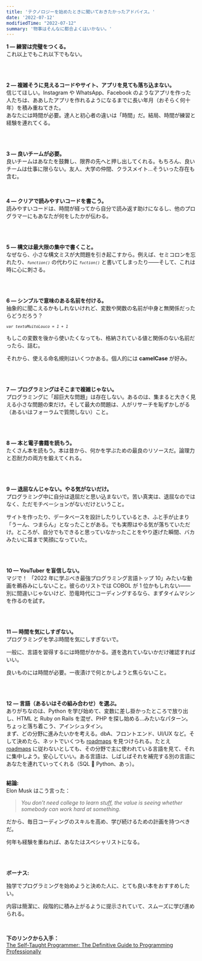 ```yaml
---
title: 'テクノロジーを始めたときに聞いておきたかったアドバイス。'
date: '2022-07-12'
modifiedTime: "2022-07-12"
summary: '物事はそんなに都合よくはいかない。'
---
```


**1 — 練習は完璧をつくる。**<br />
これ以上でもこれ以下でもない。

<br />
<br />

**2 — 複雑そうに見えるコードやサイト、アプリを見ても落ち込まない。**<br />
信じてほしい。Instagram や WhatsApp、Facebook のようなアプリを作った人たちは、ああしたアプリを作れるようになるまでに長い年月（おそらく何十年）を積み重ねてきた。<br />
あなたには時間が必要。達人と初心者の違いは「時間」だ。結局、時間が練習と経験を連れてくる。

<br />
<br />

**3 — 良いチームが必要。**<br />
良いチームはあなたを鼓舞し、限界の先へと押し出してくれる。もちろん、良いチームは仕事に限らない。友人、大学の仲間、クラスメイト…そういった存在も含む。

<br />

**4 — クリアで読みやすいコードを書こう。**<br />
読みやすいコードは、時間が経ってから自分で読み返す助けになるし、他のプログラマーにもあなたが何をしたかが伝わる。

<br />
<br />

**5 — 構文は最大限の集中で書くこと。**<br />
なぜなら、小さな構文ミスが大問題を引き起こすから。例えば、セミコロンを忘れたり、_<code>`function()`</code>_ の代わりに _<code>`fuction()`</code>_ と書いてしまったり——そして、これは時に心に刺さる。

<br />
<br />

**6 — シンプルで意味のある名前を付ける。**<br />
抽象的に聞こえるかもしれないけれど、変数や関数の名前が中身と無関係だったらどうだろう？

_<code>`var textoMuitoLouco = 1 + 1`</code>_

もしこの変数を後から使いたくなっても、格納されている値と関係のない名前だったら、詰む。

それから、使える命名規則はいくつかある。個人的には **camelCase** が好み。

<br />
<br />

**7 — プログラミングはそこまで複雑じゃない。**<br />
プログラミングに「超巨大な問題」は存在しない。あるのは、集まると大きく見える小さな問題の束だけ。そして最大の問題は、人がリサーチを恥ずかしがる（あるいはフォーラムで質問しない）こと。

<br />
<br />

**8 — 本と電子書籍を読もう。**<br />
たくさん本を読もう。本は昔から、何かを学ぶための最良のリソースだ。論理力と忍耐力の両方を鍛えてくれる。

<br />
<br />

**9 — 退屈なんじゃない。やる気がないだけ。**<br />
プログラミング中に自分は退屈だと思い込まないで。苦い真実は、退屈なのではなく、ただモチベーションがないだけということ。

サイトを作ったり、データベースを設計したりしているとき、ふと手が止まり「うーん、つまらん」となったことがある。でも実際はやる気が落ちていただけ。ところが、自分でもできると思っていなかったことをやり遂げた瞬間、バカみたいに耳まで笑顔になっていた。

<br />
<br />

**10 — YouTuber を盲信しない。**<br />
マジで！ 「2022 年に学ぶべき最強プログラミング言語トップ 10」みたいな動画を鵜呑みにしないこと。彼らのリストでは COBOL が 1 位かもしれない——別に間違いじゃないけど、恐竜時代にコーディングするなら、まずタイムマシンを作るのを試す。

<br />
<br />

**11 — 時間を気にしすぎない。**<br />
プログラミングを学ぶ時間を気にしすぎないで。

一般に、言語を習得するには時間がかかる。道を逸れていないかだけ確認すればいい。

良いものには時間が必要。一夜漬けで何とかしようと焦らないこと。

<br />
<br />

**12 — 言語（あるいはその組み合わせ）を選ぶ。**<br />
ありがちなのは、Python を学び始めて、変数に差し掛かったところで放り出し、HTML と Ruby on Rails を混ぜ、PHP を探し始める…みたいなパターン。ちょっと落ち着こう、アインシュタイン。<br />
まず、どの分野に進みたいかを考える。dbA、フロントエンド、UI/UX など。そして決めたら、ネットでいくつも [roadmaps](https://roadmap.sh/ 'roadmaps') を見つけられる。たとえ [roadmaps](https://roadmap.sh/ 'roadmaps') に従わないとしても、その分野で主に使われている言語を見て、それに集中しよう。安心していい。ある言語は、しばしばそれを補完する別の言語にあなたを連れていってくれる（SQL 💚 Python、あっ）。<br /><br />

**結論:**<br />
Elon Musk はこう言った：<br />

> _You don’t need college to learn stuff, the value is seeing whether somebody can work hard at something._

だから、毎日コーディングのスキルを高め、学び続けるための計画を持つべきだ。

何年も経験を重ねれば、あなたはスペシャリストになる。

<br />
<br />

**ボーナス:**

独学でプログラミングを始めようと決めた人に、とても良い本をおすすめしたい。

内容は簡潔に、段階的に積み上がるように提示されていて、スムーズに学び進められる。

<br />

**下のリンクから入手：**<br />
[The Self-Taught Programmer: The Definitive Guide to Programming Professionally](https://amzn.to/2HKwDRZ 'The Self-Taught Programmer: The Definitive Guide to Programming Professionally')
